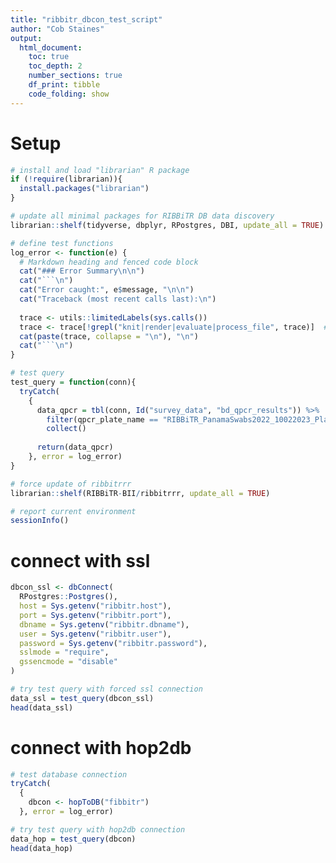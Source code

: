 ```yaml
---
title: "ribbitr_dbcon_test_script"
author: "Cob Staines"
output: 
  html_document:
    toc: true
    toc_depth: 2
    number_sections: true
    df_print: tibble
    code_folding: show
---
```


# Setup
```r

# install and load "librarian" R package
if (!require(librarian)){
  install.packages("librarian")
}

# update all minimal packages for RIBBiTR DB data discovery
librarian::shelf(tidyverse, dbplyr, RPostgres, DBI, update_all = TRUE)

# define test functions
log_error <- function(e) {
  # Markdown heading and fenced code block
  cat("### Error Summary\n\n")
  cat("```\n")
  cat("Error caught:", e$message, "\n\n")
  cat("Traceback (most recent calls last):\n")
  
  trace <- utils::limitedLabels(sys.calls())
  trace <- trace[!grepl("knit|render|evaluate|process_file", trace)]  # filter noise
  cat(paste(trace, collapse = "\n"), "\n")
  cat("```\n")
}

# test query
test_query = function(conn){
  tryCatch(
    {
      data_qpcr = tbl(conn, Id("survey_data", "bd_qpcr_results")) %>%
        filter(qpcr_plate_name == "RIBBiTR_PanamaSwabs2022_10022023_Plate1") %>%
        collect()
      
      return(data_qpcr)
    }, error = log_error)
}

```

```r
# force update of ribbitrrr
librarian::shelf(RIBBiTR-BII/ribbitrrr, update_all = TRUE)
```

```r
# report current environment
sessionInfo()
```

# connect with ssl
```r
dbcon_ssl <- dbConnect(
  RPostgres::Postgres(),
  host = Sys.getenv("ribbitr.host"),
  port = Sys.getenv("ribbitr.port"),
  dbname = Sys.getenv("ribbitr.dbname"),
  user = Sys.getenv("ribbitr.user"),
  password = Sys.getenv("ribbitr.password"),
  sslmode = "require",
  gssencmode = "disable"
)

```

```r
# try test query with forced ssl connection
data_ssl = test_query(dbcon_ssl)
head(data_ssl)
```

# connect with hop2db
```r
# test database connection
tryCatch(
  {
    dbcon <- hopToDB("fibbitr")
  }, error = log_error)

```

```r
# try test query with hop2db connection
data_hop = test_query(dbcon)
head(data_hop)
```

